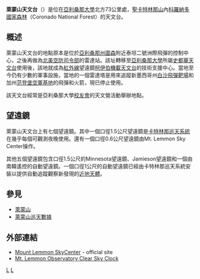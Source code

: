 {{Infobox Observatory
|name = 萊蒙山天文台<br>Mount Lemmon Observatory
|background = 
|image = [[File:(140)_Mountlemmonobservatory.JPG|235px]]
|caption = 
|organization = [[史都華天文台|史都華天文台]]
|code = 
|location = {{USA}}[[亞利桑那州|亞利桑那州]][[萊蒙山|萊蒙山]]
|coords = {{Coord|32.4420|-110.7893|type:landmark_region:US-AZ|display=inline,title}}
|altitude = 2791公尺
|weather = 
|established = {{Start date|1970}}
|closed = 
|website = {{URL|http://www.as.arizona.edu/|Steward Observatory}}
|telescope1_name = Steward Observatory Telescope
|telescope1_type = 1.5 m reflector
|telescope2_name = UMN MLOF telescope
|telescope2_type = 1.5 m reflector
|telescope3_name = CSS telescope
|telescope3_type = 1.0 m reflector
|telescope4_name = KASI telescope
|telescope4_type = 1.0 m reflector
}}

'''萊蒙山天文台'''（{{lang-en|Mount Lemmon Infrared Observatory}}）是位在[[亞利桑那大學|亞利桑那大學]]北方73公里處，[[聖卡特林那山|聖卡特林那山]]內[[科羅納多國家森林|科羅納多國家森林]]（Coronado National Forest）的天文台。

==概述==
萊蒙山天文台的地點原本是位於[[亞利桑那州|亞利桑那州]][[圖森|圖森]]附近泰坦二號洲際飛彈的控制中心，之後再做為[[北美空防司令部|北美空防司令部]]的雷達站。該址轉移至[[亞利桑那大學|亞利桑那大學]]所屬[[史都華天文台|史都華天文台]]使用後，該地就成為[[紅外線|紅外線]]望遠鏡[[柯伊伯機載天文台|柯伊伯機載天文台]]的技術支援中心。當地至今仍有少數的軍事設施，當地的一個雷達塔是用來追蹤新墨西哥州[[白沙飛彈靶場|白沙飛彈靶場]]和加州[[范登堡空軍基地|范登堡空軍基地]]的飛彈和火箭，現已停止使用。

該天文台經常是亞利桑那大學[[校友會|校友會]]的天文營活動舉辦地點。

==望遠鏡==
萊蒙山天文台上有七個望遠鏡。其中一個口徑1.5公尺望遠鏡是[[卡特林那巡天系統|卡特林那巡天系統]]在幾乎每個可觀測夜晚使用。還有一個口徑0.6公尺望遠鏡由Mt. Lemmon Sky Center操作。

其他五個望遠鏡包含口徑1.5公尺的Minnesota望遠鏡、Jamieson望遠鏡和一個由南韓遙控的自動望遠鏡。一個口徑1公尺的自動望遠鏡已經由卡特林那巡天系統安裝以提供自動追蹤觀察新發現的[[近地天體|近地天體]]。

==參見==
* [[萊蒙山|萊蒙山]]
* [[萊蒙山巡天數據|萊蒙山巡天數據]]

==外部連結==
*[http://skycenter.arizona.edu/ Mount Lemmon SkyCenter] {{Wayback|url=http://skycenter.arizona.edu/ |date=20110604134252 }} - official site
*[http://cleardarksky.com/c/MtLmmnObAZkey.html?1 Mt. Lemmon Observatory Clear Sky Clock] {{Wayback|url=http://cleardarksky.com/c/MtLmmnObAZkey.html?1 |date=20111112220436 }}

[[Category:亞利桑那州天文台|L]]
[[Category:亞利桑那大學|L]]
{{observatory-stub}}